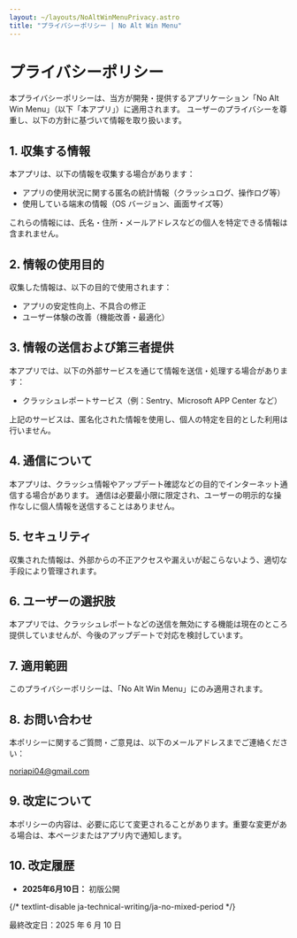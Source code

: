 ```yaml
---
layout: ~/layouts/NoAltWinMenuPrivacy.astro
title: "プライバシーポリシー | No Alt Win Menu"
---
```



# プライバシーポリシー

本プライバシーポリシーは、当方が開発・提供するアプリケーション「No Alt Win Menu」（以下「本アプリ」）に適用されます。
ユーザーのプライバシーを尊重し、以下の方針に基づいて情報を取り扱います。

## 1. 収集する情報

本アプリは、以下の情報を収集する場合があります：

- アプリの使用状況に関する匿名の統計情報（クラッシュログ、操作ログ等）
- 使用している端末の情報（OS バージョン、画面サイズ等）

これらの情報には、氏名・住所・メールアドレスなどの個人を特定できる情報は含まれません。

## 2. 情報の使用目的

収集した情報は、以下の目的で使用されます：

- アプリの安定性向上、不具合の修正
- ユーザー体験の改善（機能改善・最適化）

## 3. 情報の送信および第三者提供

本アプリでは、以下の外部サービスを通じて情報を送信・処理する場合があります：

- クラッシュレポートサービス（例：Sentry、Microsoft APP Center など）

上記のサービスは、匿名化された情報を使用し、個人の特定を目的とした利用は行いません。

## 4. 通信について

本アプリは、クラッシュ情報やアップデート確認などの目的でインターネット通信する場合があります。
通信は必要最小限に限定され、ユーザーの明示的な操作なしに個人情報を送信することはありません。

## 5. セキュリティ

収集された情報は、外部からの不正アクセスや漏えいが起こらないよう、適切な手段により管理されます。

## 6. ユーザーの選択肢

本アプリでは、クラッシュレポートなどの送信を無効にする機能は現在のところ提供していませんが、今後のアップデートで対応を検討しています。

## 7. 適用範囲

このプライバシーポリシーは、「No Alt Win Menu」にのみ適用されます。

## 8. お問い合わせ

本ポリシーに関するご質問・ご意見は、以下のメールアドレスまでご連絡ください：

[noriapi04@gmail.com](mailto:noriapi04@gmail.com)

## 9. 改定について

本ポリシーの内容は、必要に応じて変更されることがあります。重要な変更がある場合は、本ページまたはアプリ内で通知します。

## 10. 改定履歴

- **2025年6月10日：** 初版公開

{/* textlint-disable ja-technical-writing/ja-no-mixed-period */}

<footer>

最終改定日：2025 年 6 月 10 日

</footer>
